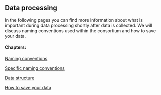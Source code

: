 ## Data processing

In the following pages you can find more information about what is important during data processing shortly after data is collected. We will discuss naming conventions used within the consortium and how to save your data.

#### Chapters:

[Naming conventions](general-naming-conventions.qmd)

[Specific naming conventions](specific-naming-conventions.qmd)

[Data structure](data-structure.qmd)

[How to save your data](how-to-save-your-data.qmd)
